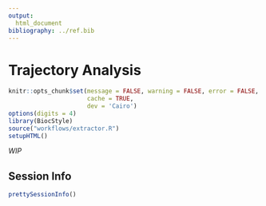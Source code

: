 ```yaml
---
output:
  html_document
bibliography: ../ref.bib
---
```


# Trajectory Analysis

```r
knitr::opts_chunk$set(message = FALSE, warning = FALSE, error = FALSE,
                      cache = TRUE,
                      dev = 'Cairo')
options(digits = 4)
library(BiocStyle)
source("workflows/extractor.R")
setupHTML()
```

*WIP*


## Session Info

```r
prettySessionInfo()
```

